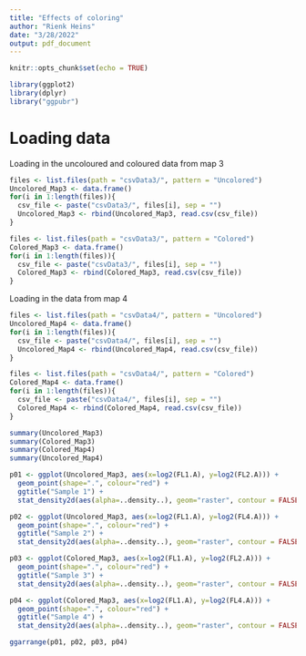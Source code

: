 ```yaml
---
title: "Effects of coloring"
author: "Rienk Heins"
date: "3/28/2022"
output: pdf_document
---
```


```r
knitr::opts_chunk$set(echo = TRUE)
```


```r
library(ggplot2)
library(dplyr)
library("ggpubr")
```

# Loading data

Loading in the uncoloured and coloured data from map 3 

```r
files <- list.files(path = "csvData3/", pattern = "Uncolored")
Uncolored_Map3 <- data.frame()
for(i in 1:length(files)){
  csv_file <- paste("csvData3/", files[i], sep = "")
  Uncolored_Map3 <- rbind(Uncolored_Map3, read.csv(csv_file))
}
```


```r
files <- list.files(path = "csvData3/", pattern = "Colored")
Colored_Map3 <- data.frame()
for(i in 1:length(files)){
  csv_file <- paste("csvData3/", files[i], sep = "")
  Colored_Map3 <- rbind(Colored_Map3, read.csv(csv_file))
}
```

Loading in the data from map 4

```r
files <- list.files(path = "csvData4/", pattern = "Uncolored")
Uncolored_Map4 <- data.frame()
for(i in 1:length(files)){
  csv_file <- paste("csvData4/", files[i], sep = "")
  Uncolored_Map4 <- rbind(Uncolored_Map4, read.csv(csv_file))
}
```

```r
files <- list.files(path = "csvData4/", pattern = "Colored")
Colored_Map4 <- data.frame()
for(i in 1:length(files)){
  csv_file <- paste("csvData4/", files[i], sep = "")
  Colored_Map4 <- rbind(Colored_Map4, read.csv(csv_file))
}
```

```r
summary(Uncolored_Map3)
summary(Colored_Map3)
summary(Colored_Map4)
summary(Uncolored_Map4)
```

```r
p01 <- ggplot(Uncolored_Map3, aes(x=log2(FL1.A), y=log2(FL2.A))) + 
  geom_point(shape=".", colour="red") + 
  ggtitle("Sample 1") + 
  stat_density2d(aes(alpha=..density..), geom="raster", contour = FALSE)

p02 <- ggplot(Uncolored_Map3, aes(x=log2(FL1.A), y=log2(FL4.A))) + 
  geom_point(shape=".", colour="red") + 
  ggtitle("Sample 2") + 
  stat_density2d(aes(alpha=..density..), geom="raster", contour = FALSE)

p03 <- ggplot(Colored_Map3, aes(x=log2(FL1.A), y=log2(FL2.A))) + 
  geom_point(shape=".", colour="red") + 
  ggtitle("Sample 3") + 
  stat_density2d(aes(alpha=..density..), geom="raster", contour = FALSE)

p04 <- ggplot(Colored_Map3, aes(x=log2(FL1.A), y=log2(FL4.A))) + 
  geom_point(shape=".", colour="red") + 
  ggtitle("Sample 4") + 
  stat_density2d(aes(alpha=..density..), geom="raster", contour = FALSE)

ggarrange(p01, p02, p03, p04)
```





